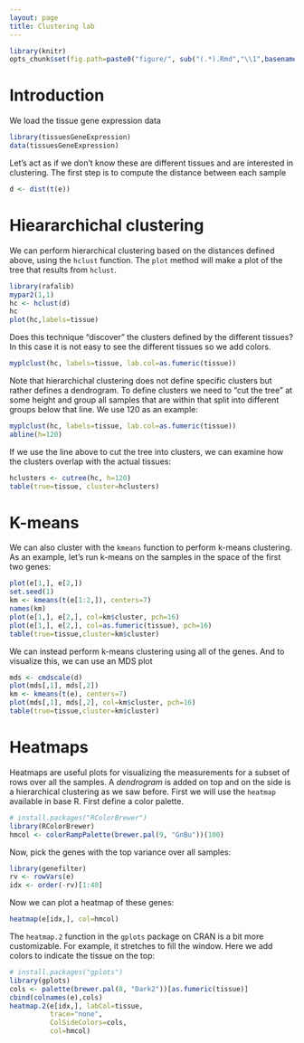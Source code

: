 ```yaml
---
layout: page
title: Clustering lab
---
```


```r
library(knitr)
opts_chunk$set(fig.path=paste0("figure/", sub("(.*).Rmd","\\1",basename(knitr:::knit_concord$get('infile'))), "-"))
```

# Introduction

We load the tissue gene expression data

```r
library(tissuesGeneExpression)
data(tissuesGeneExpression)
```

Let's act as if we don't know these are different tissues and are interested in clustering. The first step is to compute the distance between each sample

```r
d <- dist(t(e))
```


# Hieararchichal clustering

We can perform hierarchical clustering based on the
distances defined above, using the `hclust` function.
The `plot` method will make a plot of the tree that results from `hclust`. 

```r
library(rafalib)
mypar2(1,1)
hc <- hclust(d)
hc
plot(hc,labels=tissue)
```

Does this technique "discover" the clusters defined by the different tissues? In this case it is not easy to see the different tissues so we add colors.
 
```r
myplclust(hc, labels=tissue, lab.col=as.fumeric(tissue))
```

Note that hierarchichal clustering does not define specific clusters but rather defines a dendrogram. To define clusters we need to "cut the tree" at some height and group all samples that are within that split into different groups below that line. We use 120 as an example:

```r
myplclust(hc, labels=tissue, lab.col=as.fumeric(tissue))
abline(h=120)
```

If we use the line above to cut the tree into clusters, we can examine how the clusters overlap with the actual tissues:

```r
hclusters <- cutree(hc, h=120)
table(true=tissue, cluster=hclusters)
```

# K-means

We can also cluster with the `kmeans` function to perform k-means clustering. As an example, let's run k-means on the samples in the space of the first two genes:

```r
plot(e[1,], e[2,])
set.seed(1)
km <- kmeans(t(e[1:2,]), centers=7)
names(km)
plot(e[1,], e[2,], col=km$cluster, pch=16)
plot(e[1,], e[2,], col=as.fumeric(tissue), pch=16)
table(true=tissue,cluster=km$cluster)
```

We can instead perform k-means clustering using all of the genes. And to visualize this, we can use an MDS plot


```r
mds <- cmdscale(d)
plot(mds[,1], mds[,2]) 
km <- kmeans(t(e), centers=7)
plot(mds[,1], mds[,2], col=km$cluster, pch=16)
table(true=tissue,cluster=km$cluster)
```


# Heatmaps

Heatmaps are useful plots for visualizing the measurements  for a subset of rows over all the samples. A *dendrogram* is added on top and on the side is a hierarchical clustering as we saw before. First we will
use the `heatmap` available in base R. First define a color palette.

```r
# install.packages("RColorBrewer")
library(RColorBrewer)
hmcol <- colorRampPalette(brewer.pal(9, "GnBu"))(100)
```

Now, pick the genes with the top variance over all samples:

```r
library(genefilter)
rv <- rowVars(e)
idx <- order(-rv)[1:40]
```

Now we can plot a heatmap of these genes:

```r
heatmap(e[idx,], col=hmcol)
```

The `heatmap.2` function in the `gplots` package on CRAN is a bit more
customizable. For example, it stretches to fill the window. Here we add colors to indicate the tissue on the top:

```r
# install.packages("gplots")
library(gplots)
cols <- palette(brewer.pal(8, "Dark2"))[as.fumeric(tissue)]
cbind(colnames(e),cols)
heatmap.2(e[idx,], labCol=tissue,
          trace="none", 
          ColSideColors=cols, 
          col=hmcol)
```


